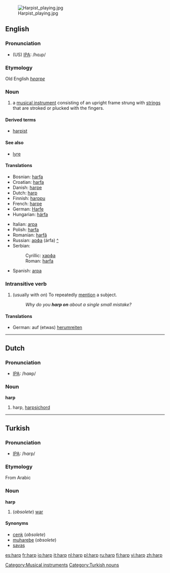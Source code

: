 {{wikipedia}}
{{see|Harp}}
[[Image:Harpist playing.jpg|thumb]]
==English==

===Pronunciation===
*(US) [[IPA]]: /hɑɹp/
===Etymology===
Old English ''[[hearpe]]''

===Noun===
{{en-noun-reg}}
#a [[musical instrument]] consisting of an upright frame strung with [[string]]s that are stroked or plucked with the fingers.

====Derived terms====
*[[harpist]]

====See also====
*[[lyre]]


====Translations====
{{top}}
*Bosnian: [[harfa#Bosnian|harfa]] {{f}}
*Croatian: [[harfa#Croatian|harfa]] {{f}}
*Danish: [[harpe]]
*Dutch: [[harp#Dutch|harp]] {{f}}
*Finnish: [[harppu]]
*French: [[harpe]] {{f}}
*German: [[Harfe]] {{f}}
*Hungarian: [[hárfa]]
{{mid}}
*Italian: [[arpa]] {{f}}
*Polish: [[harfa]] {{f}}
*Romanian: [[harfă]] {{f}}
*Russian: [[арфа]] (árfa) {{f}} [[:ru:арфа|^]]
*Serbian:
*:Cyrillic: [[харфа#Serbian|харфа]] {{f}}
*:Roman: [[harfa#Serbian|harfa]] {{f}}
*Spanish: [[arpa]] {{f}}
{{bottom}}

[[Category:Musical instruments]]

===Intransitive verb===
{{en-verb}}

#(usually with ''on'') To repeatedly [[mention]] a subject.
#:''Why do you '''harp on''' about a single small mistake?''

====Translations====
{{top}}
*German: auf (etwas) [[herumreiten]]
{{mid}}
{{bottom}}

----

==Dutch==
===Pronunciation===
*[[IPA]]: /hɑʀp/

===Noun===
'''harp''' {{f}}

# harp, [[harpsichord]]

----

==Turkish==
===Pronunciation===
*[[IPA]]: /hɑrp/
===Etymology===
From Arabic
===Noun===
'''harp'''

# (''obsolete'') [[war]]

====Synonyms====
*[[cenk]] (''obsolete'')
*[[muharebe]] (''obsolete'')
*[[savaş]]

[[Category:Turkish nouns]]

[[es:harp]]
[[fr:harp]]
[[io:harp]]
[[it:harp]]
[[nl:harp]]
[[pl:harp]]
[[ru:harp]]
[[fi:harp]]
[[vi:harp]]
[[zh:harp]]